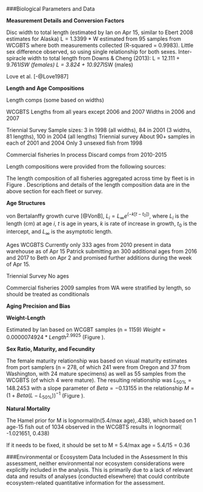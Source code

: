 

<!--************BIOLOGICAL DATA*********************************************-->
###Biological Parameters and Data

**Measurement Details and Conversion Factors**

Disc width to total length (estimated by Ian on Apr 15, similar to Ebert 2008 estimates for Alaska)
L = 1.3399 * W estimated from 95 samples from WCGBTS where both measurements collected (R-squared = 0.9983). Little sex difference observed, so using single relationship for both sexes.
Inter-spiracle width to total length from Downs & Cheng (2013): 
L = 12.111 + 9.761*ISW (females)
L = 3.824 + 10.927*ISW (males)


 Love et al.  [-@Love1987]

**Length and Age Compositions**

Length comps (some based on widths)

WCGBTS
Lengths from all years except 2006 and 2007
Widths in 2006 and 2007

Triennial Survey
Sample sizes: 3 in 1998 (all widths), 84 in 2001 (3 widths, 81 lengths), 100 in 2004 (all lengths)
Triennial survey
About 90+ samples in each of 2001 and 2004 
Only 3 unsexed fish from 1998

Commercial fisheries
In process
Discard comps from 2010-2015


Length compositions were provided from the following sources:

\begin{itemize}[noitemsep,nolistsep,topsep=0pt]
  \item Source 1 (\emph{type, e.g., commercial dead fish, research, recreational}, yyyy-yyyy)    
  \item Source 2 (\emph{type}, yyyy-yyyy)    
  \item Source 3 (\emph{research}, yyyy, yyyy, yyyy, yyyy) 
\end{itemize}


The length composition of all fisheries aggregated across time by fleet is in Figure
\ref{fig:comp_lendat_aggregated_across_time}.  Descriptions and details of the length
composition data are in the above section for each fleet or survey.


\vspace{.5cm}
**Age Structures**


von Bertalanffy growth curve [@VonB], $L_i = L_{\infty}e^{(-k[t-t_0])}$, 
where $L_i$ is the length (cm) at age $i$, $t$ is age in years, $k$ is rate of 
increase in growth, $t_0$ is the intercept, and $L_{\infty}$ is the asymptotic length.

Ages
WCGBTS
Currently only 333 ages from 2010 present in data warehouse as of Apr 15
Patrick submitting an 300 additional ages from 2016 and 2017 to Beth on Apr 2 and promised further additions during the week of Apr 15.

Triennial Survey 
No ages

Commercial fisheries
2009 samples from WA were stratified by length, so should be treated as conditionals



\vspace{.5cm}
**Aging Precision and Bias**




\vspace{.5cm}
**Weight-Length**

Estimated by Ian based on WCGBT samples (n = 1159)
$Weight = 0.0000074924  * Length ^ 2.9925$ (Figure \ref{fig:weight-length}).


\vspace{.5cm}
**Sex Ratio, Maturity, and Fecundity**

The female maturity relationship was based on visual maturity estimates from port samplers (n = 278, of which 241 were from Oregon and 37 from Washington, with 24 mature specimens) as well as 55 samples from the WCGBTS (of which 4 were mature). The resulting relationship was $L_{50\%} = 148.2453$ with a slope parameter of $Beta = -0.13155$ in the relationship $M = (1 + Beta(L - L_{50\%}))^{-1}$ (Figure \ref{fig:maturity}).

\vspace{.5cm}
**Natural Mortality**

The Hamel prior for M is lognormal(ln(5.4/max age),.438), which based on 1 age-15 fish out of 1034 observed in the WCGBTS results in lognormal( -1.021651, 0.438)

If it needs to be fixed, it should be set to M = 5.4/max age = 5.4/15 = 0.36


\vspace{.5cm}


###Environmental or Ecosystem Data Included in the Assessment
In this assessment, neither environmental nor ecosystem considerations were explicitly included in the analysis.  This is primarily due to a lack of relevant data and results of analyses (conducted elsewhere) 
that could contribute ecosystem-related quantitative information for the assessment.




